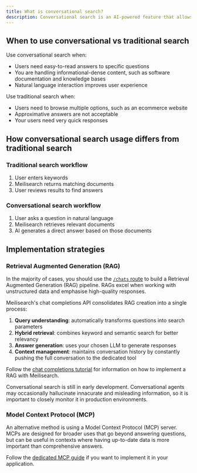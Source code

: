 ```yaml
---
title: What is conversational search?
description: Conversational search is an AI-powered feature that allows users to ask questions in everyday language and receive answers based on the information in Meilisearch's indexes
---
```


## When to use conversational vs traditional search

Use conversational search when:

- Users need easy-to-read answers to specific questions
- You are handling informational-dense content, such as software documentation and knowledge bases
- Natural language interaction improves user experience

Use traditional search when:

- Users need to browse multiple options, such as an ecommerce website
- Approximative answers are not acceptable
- Your users need very quick responses

## How conversational search usage differs from traditional search

### Traditional search workflow

1. User enters keywords
2. Meilisearch returns matching documents
3. User reviews results to find answers

### Conversational search workflow

1. User asks a question in natural language
2. Meilisearch retrieves relevant documents
3. AI generates a direct answer based on those documents

## Implementation strategies

### Retrieval Augmented Generation (RAG)

In the majority of cases, you should use the [`/chats` route](/reference/api/chats) to build a Retrieval Augmented Generation (RAG) pipeline. RAGs excel when working with unstructured data and emphasise high-quality responses.

Meilisearch's chat completions API consolidates RAG creation into a single process:

1. **Query understanding**: automatically transforms questions into search parameters
2. **Hybrid retrieval**: combines keyword and semantic search for better relevancy
3. **Answer generation**: uses your chosen LLM to generate responses
4. **Context management**: maintains conversation history by constantly pushing the full conversation to the dedicated tool

Follow the [chat completions tutorial](/learn/chat/getting_started_with_chat) for information on how to implement a RAG with Meilisearch.

<Warning>
Conversational search is still in early development. Conversational agents may occasionally hallucinate innacurate and misleading information, so it is important to closely monitor it in production environments.
</Warning>

### Model Context Protocol (MCP)

An alternative method is using a Model Context Protocol (MCP) server. MCPs are designed for broader uses that go beyond answering questions, but can be useful in contexts where having up-to-date data is more important than comprehensive answers.

Follow the [dedicated MCP guide](/guides/ai/mcp) if you want to implement it in your application.
